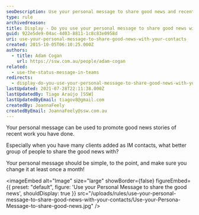 ```yaml
---
seoDescription: Use your personal message to share good news and recent work with your IM contacts, promoting a sense of accomplishment and connection.
type: rule
archivedreason:
title: Display - Do you use your personal message to share good news with your contacts?
guid: 922e5de9-04ac-4d03-8811-1c8c83e0958d
uri: use-your-personal-message-to-share-good-news-with-your-contacts
created: 2015-10-05T06:10:25.000Z
authors:
  - title: Adam Cogan
    url: https://ssw.com.au/people/adam-cogan
related:
  - use-the-status-message-in-teams
redirects:
  - display-do-you-use-your-personal-message-to-share-good-news-with-your-contacts
lastUpdated: 2021-07-28T22:11:38.000Z
lastUpdatedBy: Tiago Araújo [SSW]
lastUpdatedByEmail: tiagov8@gmail.com
createdBy: JoannaFeely
createdByEmail: JoannaFeely@ssw.com.au
---
```


Your personal message can be used to promote good news stories of recent work you have done.

Especially when you have many clients added as IM contacts, what better group of people to share the good news with?

Your personal message should be simple, to the point, and make sure you change it at least once a month!

<imageEmbed
  alt="Image"
  size="large"
  showBorder={false}
  figureEmbed={{
    preset: "default",
    figure: 'Use your Personal Message to share the good news',
    shouldDisplay: true
  }}
  src="/uploads/rules/use-your-personal-message-to-share-good-news-with-your-contacts/Use-your-Persona- Message-to-share-good-news.jpg"
/>
